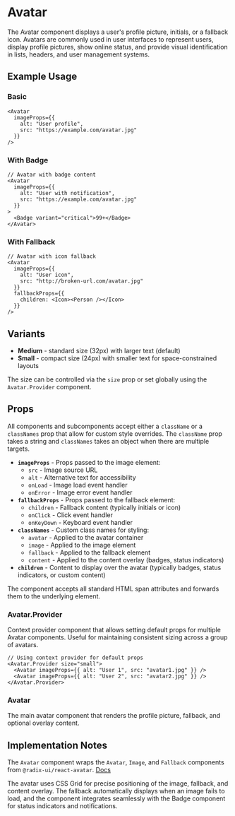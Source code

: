 

<Meta of={AvatarStories} />

# Avatar
The Avatar component displays a user's profile picture, initials, or a fallback icon. Avatars are commonly used in user interfaces to represent users, display profile pictures, show online status, and provide visual identification in lists, headers, and user management systems.

## Example Usage

### Basic
```tsx
<Avatar
  imageProps={{
    alt: "User profile",
    src: "https://example.com/avatar.jpg"
  }}
/>
```
<Canvas of={AvatarStories.Default} />

### With Badge
```tsx
// Avatar with badge content
<Avatar
  imageProps={{
    alt: "User with notification",
    src: "https://example.com/avatar.jpg"
  }}
>
  <Badge variant="critical">99+</Badge>
</Avatar>
```
<Canvas of={AvatarStories.WithBadge} />

### With Fallback
```tsx
// Avatar with icon fallback
<Avatar
  imageProps={{
    alt: "User icon",
    src: "http://broken-url.com/avatar.jpg"
  }}
  fallbackProps={{
    children: <Icon><Person /></Icon>
  }}
/>
```
<Canvas of={AvatarStories.WithFallback} />

## Variants
* **Medium** - standard size (32px) with larger text (default)
* **Small** - compact size (24px) with smaller text for space-constrained layouts

The size can be controlled via the `size` prop or set globally using the `Avatar.Provider` component.

## Props
All components and subcomponents accept either a `className` or a `classNames` prop that allow for custom style overrides. The `className` prop takes a string and `classNames` takes an object when there are multiple targets.

* **`imageProps`** - Props passed to the image element:
  * `src` - Image source URL
  * `alt` - Alternative text for accessibility
  * `onLoad` - Image load event handler
  * `onError` - Image error event handler
* **`fallbackProps`** - Props passed to the fallback element:
  * `children` - Fallback content (typically initials or icon)
  * `onClick` - Click event handler
  * `onKeyDown` - Keyboard event handler
* **`classNames`** - Custom class names for styling:
  * `avatar` - Applied to the avatar container
  * `image` - Applied to the image element
  * `fallback` - Applied to the fallback element
  * `content` - Applied to the content overlay (badges, status indicators)
* **`children`** - Content to display over the avatar (typically badges, status indicators, or custom content)

The component accepts all standard HTML span attributes and forwards them to the underlying element.

### Avatar.Provider
Context provider component that allows setting default props for multiple Avatar components. Useful for maintaining consistent sizing across a group of avatars.

```tsx
// Using context provider for default props
<Avatar.Provider size="small">
  <Avatar imageProps={{ alt: "User 1", src: "avatar1.jpg" }} />
  <Avatar imageProps={{ alt: "User 2", src: "avatar2.jpg" }} />
</Avatar.Provider>
```

### Avatar
The main avatar component that renders the profile picture, fallback, and optional overlay content.

## Implementation Notes
The `Avatar` component wraps the `Avatar`, `Image`, and `Fallback` components from `@radix-ui/react-avatar`. [Docs](https://www.radix-ui.com/primitives/docs/components/avatar)

The avatar uses CSS Grid for precise positioning of the image, fallback, and content overlay. The fallback automatically displays when an image fails to load, and the component integrates seamlessly with the Badge component for status indicators and notifications.
